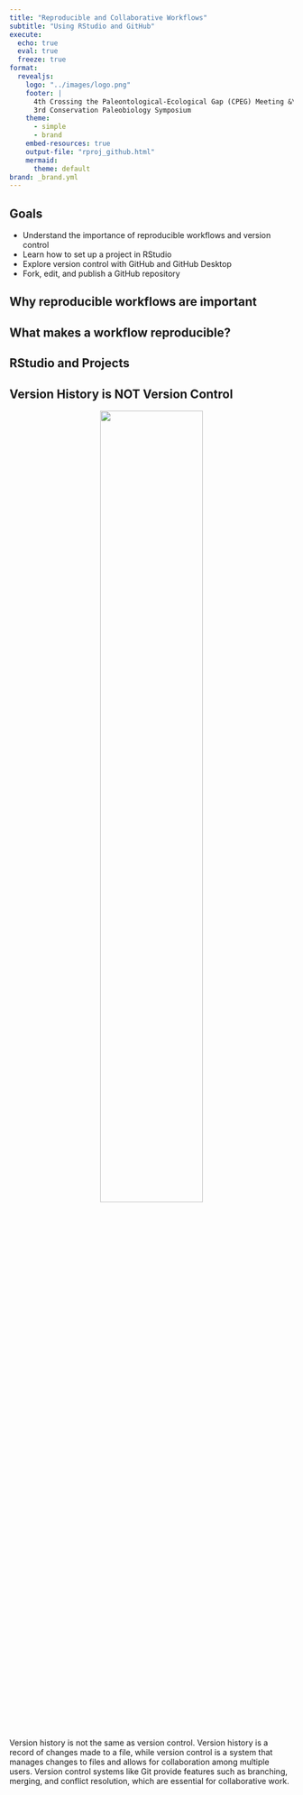 ```yaml
---
title: "Reproducible and Collaborative Workflows"
subtitle: "Using RStudio and GitHub"
execute:
  echo: true
  eval: true
  freeze: true
format: 
  revealjs:
    logo: "../images/logo.png"
    footer: |
      4th Crossing the Paleontological-Ecological Gap (CPEG) Meeting &\
      3rd Conservation Paleobiology Symposium
    theme:
      - simple
      - brand
    embed-resources: true
    output-file: "rproj_github.html"
    mermaid:
      theme: default
brand: _brand.yml
---
```


## Goals

- Understand the importance of reproducible workflows and version control
- Learn how to set up a project in RStudio
- Explore version control with GitHub and GitHub Desktop
- Fork, edit, and publish a GitHub repository

::: notes
:::

## Why reproducible workflows are important


::: notes
:::

## What makes a workflow reproducible?


::: notes
:::

## RStudio and Projects


::: notes
:::

## Version History is NOT Version Control

<center>
![](images/version_history_and_control.jpeg){fig-align="center" width="60%"}
</center>

::: notes
Version history is not the same as version control. Version history is a record of changes made to a file, while version control is a system that manages changes to files and allows for collaboration among multiple users. Version control systems like Git provide features such as branching, merging, and conflict resolution, which are essential for collaborative work.
:::

